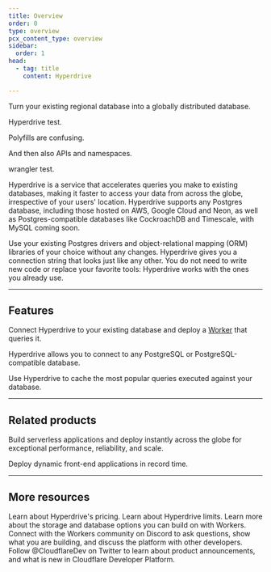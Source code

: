 ```yaml
---
title: Overview
order: 0
type: overview
pcx_content_type: overview
sidebar:
  order: 1
head:
  - tag: title
    content: Hyperdrive

---
```



<Description>


Turn your existing regional database into a globally distributed database.

Hyperdrive test.

Polyfills are confusing.

And then also APIs and namespaces.

wrangler test.


</Description>

<Plan type="workers-paid" />

Hyperdrive is a service that accelerates queries you make to existing databases, making it faster to access your data from across the globe, irrespective of your users' location. Hyperdrive supports any Postgres database, including those hosted on AWS, Google Cloud and Neon, as well as Postgres-compatible databases like CockroachDB and Timescale, with MySQL coming soon.

Use your existing Postgres drivers and object-relational mapping (ORM) libraries of your choice without any changes. Hyperdrive gives you a connection string that looks just like any other. You do not need to write new code or replace your favorite tools: Hyperdrive works with the ones you already use.

***

## Features

<Feature header="Connect your database" href="/hyperdrive/get-started/" cta="Connect Hyperdrive to your database">

Connect Hyperdrive to your existing database and deploy a [Worker](/workers/) that queries it.


</Feature>

<Feature header="PostgreSQL support" href="/hyperdrive/configuration/connect-to-postgres/" cta="Connect Hyperdrive to your PostgreSQL database">

Hyperdrive allows you to connect to any PostgreSQL or PostgreSQL-compatible database.


</Feature>

<Feature header="Query Caching" href="/hyperdrive/configuration/query-caching/" cta="Learn about Query Caching">

Use Hyperdrive to cache the most popular queries executed against your database.


</Feature>

***

## Related products

<RelatedProduct header="Workers" href="/workers/" product="workers">

Build serverless applications and deploy instantly across the globe for exceptional performance, reliability, and scale.


</RelatedProduct>

<RelatedProduct header="Pages" href="/pages/" product="pages">

Deploy dynamic front-end applications in record time.


</RelatedProduct>

***

## More resources

<CardGrid>

<LinkTitleCard title="Pricing" href="/hyperdrive/platform/pricing/" icon="seti:shell">
Learn about Hyperdrive's pricing.
</LinkTitleCard>

<LinkTitleCard title="Limits" href="/hyperdrive/platform/limits/" icon="document">
Learn about Hyperdrive limits.
</LinkTitleCard>

<LinkTitleCard title="Storage options" href="/workers/platform/storage-options/" icon="document">
Learn more about the storage and database options you can build on with Workers.
</LinkTitleCard>

<LinkTitleCard title="Developer Discord" href="https://discord.cloudflare.com" icon="discord">
Connect with the Workers community on Discord to ask questions, show what you are building, and discuss the platform with other developers.
</LinkTitleCard>

<LinkTitleCard title="@CloudflareDev" href="https://x.com/cloudflaredev" icon="x.com">
Follow @CloudflareDev on Twitter to learn about product announcements, and what is new in Cloudflare Developer Platform.
</LinkTitleCard>

</CardGrid>
